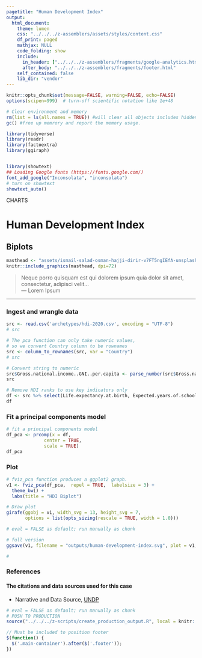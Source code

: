```yaml
---
pagetitle: "Human Development Index"
output:
  html_document:
    theme: lumen
    css: "../../../z-assemblers/assets/styles/content.css"
    df_print: paged
    mathjax: NULL
    code_folding: show
    include:
      in_header: ["../../../z-assemblers/fragments/google-analytics.html", "../../../z-assemblers/fragments/header.html"]
      after_body: "../../../z-assemblers/fragments/footer.html"
    self_contained: false
    lib_dir: "vendor"
---
```


```r

knitr::opts_chunk$set(message=FALSE, warning=FALSE, echo=FALSE)
options(scipen=999)  # turn-off scientific notation like 1e+48

# Clear environment and memory
rm(list = ls(all.names = TRUE)) #will clear all objects includes hidden objects.
gc() #free up memrory and report the memory usage.

library(tidyverse)
library(readr)
library(factoextra)
library(ggiraph)


library(showtext)
## Loading Google fonts (https://fonts.google.com/)
font_add_google("Inconsolata", "inconsolata")
# turn on showtext
showtext_auto()

```

<div class="activity">
CHARTS  
</div>

# Human Development Index
## Biplots


```r

masthead <- "assets/ismail-salad-osman-hajji-dirir-v7FT5ngIEfA-unsplash.jpg"
knitr::include_graphics(masthead, dpi=72)

```

> Neque porro quisquam est qui dolorem ipsum quia dolor sit amet, consectetur, adipisci velit...\
--- Lorem Ipsum\

***

### Ingest and wrangle data



```r

src <- read.csv('archetypes/hdi-2020.csv', encoding = "UTF-8")
# src

# The pca function can only take numeric values,
# so we convert Country column to be rownames
src <- column_to_rownames(src, var = "Country")
# src

# Convert string to numeric
src$Gross.national.income..GNI..per.capita <- parse_number(src$Gross.national.income..GNI..per.capita)
src

# Remove HDI ranks to use key indicators only
df <- src %>% select(Life.expectancy.at.birth, Expected.years.of.schooling, Mean.years.of.schooling, Gross.national.income..GNI..per.capita, )
df

```

### Fit a principal components model

```r

# fit a principal components model
df_pca <- prcomp(x = df, 
              center = TRUE, 
              scale = TRUE)
df_pca

```

### Plot

```r

# fviz_pca function produces a ggplot2 graph.
v1 <- fviz_pca(df_pca,  repel = TRUE,  labelsize = 3) + 
  theme_bw() +
  labs(title = "HDI Biplot")

# Draw plot
girafe(ggobj = v1, width_svg = 13, height_svg = 7,
       options = list(opts_sizing(rescale = TRUE, width = 1.0)))


```
 
 
 
```r

# eval = FALSE as default; run manually as chunk

# full version
ggsave(v1, filename = "outputs/human-development-index.svg", plot = v1, width=1920/72, height=720/72)

#

```
 
 
### References
#### The citations and data sources used for this case

* Narrative and Data Source, [UNDP](http://hdr.undp.org/en/composite/HDI){target="_blank"}


```r
# eval = FALSE as default; run manually as chunk
# PUSH TO PRODUCTION
source("../../../z-scripts/create_production_output.R", local = knitr::knit_global())
```



```js

// Must be included to position footer
$(function() {
  $('.main-container').after($('.footer'));
})

```